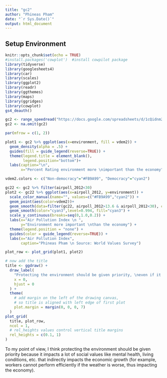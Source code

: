 ```yaml
---
title: "gc2"
author: "Phineas Pham"
date: "`r Sys.Date()`"
output: html_document
---
```



## Setup Environment
```r
knitr::opts_chunk$set(echo = TRUE)
#install.packages('cowplot')  #install cowpilot package
library(tidyverse)
library(googlesheets4)
library(car)
library(scales)
library(ggplot2)
library(readr)
library(ggthemes)
library(maps)
library(ggridges)
library(cowplot)
gs4_deauth()

gc2 <- range_speedread("https://docs.google.com/spreadsheets/d/1cQidnm21-KPINymiUv_nkWG77zjmKFRcbf2bILhKJ9A/edit?usp=drive_link")
gc2 <- na.omit(gc2)

```


```r
par(mfrow = c(1, 2))

plot1 <- gc2 %>% ggplot(aes(x=environment, fill = vdem2)) +
  geom_density(alpha = .5) +
  guides(fill = guide_legend(reverse=TRUE)) +
  theme(legend.title = element_blank(),
        legend.position="bottom")+
  labs(caption="\n",
       x="Percent Rating environment more \nimportant than the economy")

vdem2.colors <- c("Non-democracy"="#FB9A99", "Democracy"="cyan2")

gc22 <- gc2 %>% filter(airpoll_2012<30)
plot2 <- gc22 %>% ggplot(aes(x=airpoll_2012, y=environment)) +
  scale_color_manual(name="", values=c("#FB9A99","cyan2")) +
  geom_point(aes(color=vdem2))+
  geom_smooth(data=filter(gc22, airpoll_2012>13.6 & airpoll_2012<30), color="red",level=0.999999, fill="#FB9A99") +
  geom_smooth(color="cyan3",level=0.994, fill="cyan3") +
  scale_y_continuous(breaks=seq(0,1.0,0.2)) +
  labs(x="Air Pollution Index \n ",
       y="Environment more important \nthan the economy") +
  theme(legend.position = "none") + 
  guides(color = guide_legend(reverse=TRUE)) +
  labs(x="Air Pollution Index",
       caption="Phineas Pham \n Source: World Values Survey")

plot_row <- plot_grid(plot1, plot2)

# now add the title
title <- ggdraw() + 
  draw_label(
    "Protecting the environment should be given priority, \neven if it causes slower economic growth and some loss of jobs",
    x = 0,
    hjust = 0
  ) +
  theme(
    # add margin on the left of the drawing canvas,
    # so title is aligned with left edge of first plot
    plot.margin = margin(0, 0, 0, 7)
  )
plot_grid(
  title, plot_row,
  ncol = 1,
  # rel_heights values control vertical title margins
  rel_heights = c(0.1, 1)
)
```

To my point of view, I think protecting the environment should be given priority because it impacts a lot of social values like mental health, living conditions, etc. that indirectly impacts the economic growth (for example, workers cannot perform efficiently if the weather is worse, thus impacting the economy).


